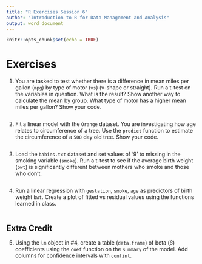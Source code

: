 ```yaml
---
title: "R Exercises Session 6"
author: "Introduction to R for Data Management and Analysis"
output: word_document
---
```


```r
knitr::opts_chunk$set(echo = TRUE)
```

# Exercises

1. You are tasked to test whether there is a difference in mean miles per gallon
(`mpg`) by type of motor (`vs`) (v-shape or straight). Run a t-test on the
variables in question. What is the result? Show another way to calculate the
mean by group. What type of motor has a higher mean miles per gallon? Show your
code.

```r

```

2. Fit a linear model with the `Orange` dataset. You are investigating how age
relates to circumference of a tree. Use the `predict` function to estimate the
circumference of a `500` day old tree. Show your code.

```r

```

3. Load the `babies.txt` dataset and set values of '9' to missing in the
smoking variable (`smoke`). Run a t-test to see if the average birth weight
(`bwt`) is significantly different between mothers who smoke and those who
don't.

```r

```

4. Run a linear regression with `gestation`, `smoke`, `age` as predictors of
birth weight `bwt`. Create a plot of fitted vs residual values using the
functions learned in class.

```r

```

## Extra Credit

5. Using the `lm` object in #4, create a table (`data.frame`) of beta ($\beta$)
coefficients using the `coef` function on the `summary` of the model. Add
columns for confidence intervals with `confint`.

```r

```


